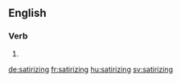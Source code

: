 ==English==

===Verb===
{{head|en}}

# {{present participle of|satirize}}

[[de:satirizing]]
[[fr:satirizing]]
[[hu:satirizing]]
[[sv:satirizing]]